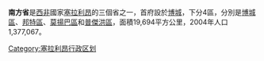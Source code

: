{{Infobox settlement |
official_name = 南方省 |
nickname = ||
| image_map = Sierra Leone Southern.png
|subdivision_type       = 國家
|subdivision_type1      = 首府
|subdivision_type2      = 
|subdivision_name       = {{flag|Sierra Leone}}
|subdivision_name1      = [[博城|博城]]
|subdivision_name2      =  |
leader_title = |
leader_name = |
population_as_of = 2004  |
population_metro =  |
population_total = 1,377,067  |
timezone =  [[格林威治時間|格林威治時間]]|
utc_offset = +0 |
website = |
area_total_km2 = 19,694|
}}

'''南方省'''是[[西非|西非]]國家[[塞拉利昂|塞拉利昂]]的三個省之一，首府設於[[博城|博城]]，下分4區，分別是[[博城區|博城區]]、[[邦特區|邦特區]]、[[莫揚巴區|莫揚巴區]]和[[普傑洪區|普傑洪區]]，面積19,694平方公里，2004年人口1,377,067。

{{Coord|8|00|N|12|15|W|region:SL_type:adm1st|display=title}}

[[Category:塞拉利昂行政区划|Category:塞拉利昂行政区划]]

{{SierraLeone-stub}}